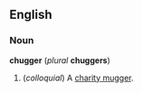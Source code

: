 ==English==
===Noun===
'''chugger''' (''plural'' '''chuggers''')

#(''colloquial'') A [[charity mugger]].
